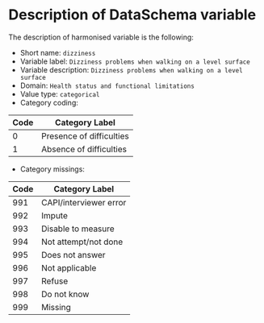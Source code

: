 # Description of DataSchema variable

The description of harmonised variable is the following:

* Short name: `dizziness`
* Variable label: `Dizziness problems when walking on a level surface`
* Variable description: `Dizziness problems when walking on a level surface`
* Domain: `Health status and functional limitations`
* Value type: `categorical`
* Category coding:

**Code** | **Category Label**
-------- | ------------------
0        | Presence of difficulties
1        | Absence of difficulties

* Category missings: 

**Code** | **Category Label**
----| ------------------
991 | CAPI/interviewer error
992 | Impute
993 | Disable to measure
994 | Not attempt/not done
995 | Does not answer
996 | Not applicable
997 | Refuse
998 | Do not know
999 | Missing


